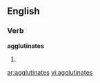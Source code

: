 
==English==

===Verb===
'''agglutinates'''

# {{third-person singular of|[[agglutinate]]}}

[[ar:agglutinates]]
[[vi:agglutinates]]